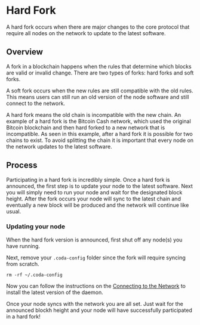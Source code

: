 
# Hard Fork

A hard fork occurs when there are major changes to the core protocol that require all nodes on the network to update to the latest software.

## Overview

A fork in a blockchain happens when the rules that determine which blocks are valid or invalid change. There are two types of forks: hard forks and soft forks. 

A soft fork occurs when the new rules are still compatible with the old rules. This means users can still run an old version of the node software and still connect to the network.

A hard fork means the old chain is incompatible with the new chain. An example of a hard fork is the Bitcoin Cash network, which used the original Bitcoin blockchain and then hard forked to a new network that is incompatible. As seen in this example, after a hard fork it is possible for two chains to exist. To avoid splitting the chain it is important that every node on the network updates to the latest software.

## Process

Participating in a hard fork is incredibly simple. Once a hard fork is announced, the first step is to update your node to the latest software. Next you will simply need to run your node and wait for the designated block height. After the fork occurs your node will sync to the latest chain and eventually a new block will be produced and the network will continue like usual.

### Updating your node

When the hard fork version is announced, first shut off any node(s) you have running.

Next, remove your `.coda-config` folder since the fork will require syncing from scratch.

```
rm -rf ~/.coda-config
```

Now you can follow the instructions on the [Connecting to the Network](/docs/connecting) to install the latest version of the daemon.

Once your node syncs with the network you are all set. Just wait for the announced blockh height and your node will have successfully participated in a hard fork!
